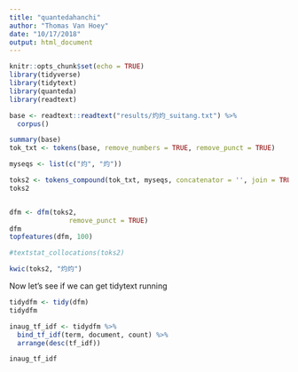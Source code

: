 ```yaml
---
title: "quantedahanchi"
author: "Thomas Van Hoey"
date: "10/17/2018"
output: html_document
---
```


```r
knitr::opts_chunk$set(echo = TRUE)
library(tidyverse)
library(tidytext)
library(quanteda)
library(readtext)
```



```r
base <- readtext::readtext("results/灼灼_suitang.txt") %>%
  corpus()

summary(base)
tok_txt <- tokens(base, remove_numbers = TRUE, remove_punct = TRUE)

myseqs <- list(c("灼", "灼"))

toks2 <- tokens_compound(tok_txt, myseqs, concatenator = '', join = TRUE)
toks2


dfm <- dfm(toks2, 
               remove_punct = TRUE)
dfm
topfeatures(dfm, 100)  

#textstat_collocations(toks2)

kwic(toks2, "灼灼")
```

Now let's see if we can get tidytext running
```r
tidydfm <- tidy(dfm)
tidydfm
```

```r
inaug_tf_idf <- tidydfm %>%
  bind_tf_idf(term, document, count) %>%
  arrange(desc(tf_idf))

inaug_tf_idf
```

